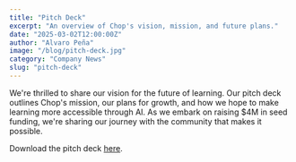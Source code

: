 ```yaml
---
title: "Pitch Deck"
excerpt: "An overview of Chop's vision, mission, and future plans."
date: "2025-03-02T12:00:00Z"
author: "Alvaro Peña"
image: "/blog/pitch-deck.jpg"
category: "Company News"
slug: "pitch-deck"
---
```


We're thrilled to share our vision for the future of learning. Our pitch deck outlines Chop's mission, our plans for growth, and how we hope to make learning more accessible through AI. As we embark on raising $4M in seed funding, we're sharing our journey with the community that makes it possible.

Download the pitch deck [here](/pitch-deck.pdf).